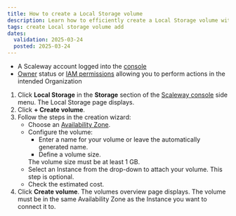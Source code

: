```yaml
---
title: How to create a Local Storage volume
description: Learn how to efficiently create a Local Storage volume with our detailed step-by-step guide. Enhance your storage performance seamlessly.
tags: create Local storage volume add
dates:
  validation: 2025-03-24
  posted: 2025-03-24
---
```



<Requirements />

- A Scaleway account logged into the [console](https://account.scaleway.com/?service=elements)
- [Owner](/iam/concepts/#owner) status or [IAM permissions](/iam/concepts/#permission) allowing you to perform actions in the intended Organization

1. Click **Local Storage** in the **Storage** section of the [Scaleway console](https://account.scaleway.com/?service=elements) side menu. The Local Storage page displays.
2. Click **+ Create volume**.
3. Follow the steps in the creation wizard:
    - Choose an [Availability Zone](/instances/concepts/#availability-zone).
    - Configure the volume:
        - Enter a name for your volume or leave the automatically generated name.
        - Define a volume size.
        <Message type="important">
          The volume size must be at least 1 GB.
        </Message>
    - Select an Instance from the drop-down to attach your volume. This step is optional.
    - Check the estimated cost.
4. Click **Create volume**. The volumes overview page displays.
    <Message type="important">
      The volume must be in the same Availability Zone as the Instance you want to connect it to.
    </Message>
